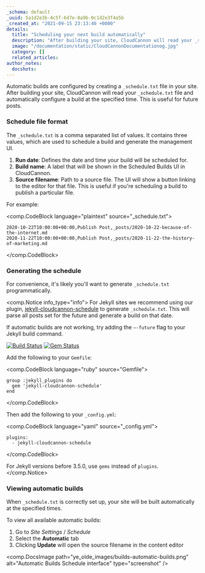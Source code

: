 ```yaml
---
_schema: default
_uuid: 5a1d2e3b-4c5f-6d7e-8a9b-0c1d2e3f4a5b
_created_at: "2021-09-15 23:13:40 +0000"
details:
  title: "Scheduling your next build automatically"
  description: "After building your site, CloudCannon will read your _schedule.txt file and automatically configure a build at the specified time."
  image: "/documentation/static/CloudCannonDocumentationog.jpg"
  category: []
  related_articles:
author_notes:
  docshots:
---
```


Automatic builds are configured by creating a `_schedule.txt` file in your site. After building your site, CloudCannon will read your `_schedule.txt` file and automatically configure a build at the specified time. This is useful for future posts.

### Schedule file format


The `_schedule.txt` is a comma separated list of values. It contains three values, which are used to schedule a build and generate the management UI.


1. **Run date**: Defines the date and time your build will be scheduled for.
2. **Build name**: A label that will be shown in the Scheduled Builds UI in CloudCannon.
3. **Source filename**: Path to a source file. The UI will show a button linking to the editor for that file. This is useful if you're scheduling a build to publish a particular file.

For example:

<comp.CodeBlock language="plaintext" source="_schedule.txt">
```
2020-10-22T10:00:00+00:00,Publish Post,_posts/2020-10-22-because-of-the-internet.md
2020-11-22T10:00:00+00:00,Publish Post,_posts/2020-11-22-the-history-of-marketing.md
```
</comp.CodeBlock>

### Generating the schedule
For convenience, it's likely you'll want to generate `_schedule.txt` programmatically.

<comp.Notice info_type="info">
  For Jekyll sites we recommend using our plugin, [jekyll-cloudcannon-schedule](https://github.com/CloudCannon/jekyll-cloudcannon-schedule) to generate `_schedule.txt`. This will parse all posts set for the future and generate a build on that date.

  If automatic builds are not working, try adding the `–-future` flag to your Jekyll build command.

  [![Build Status](https://travis-ci.com/CloudCannon/jekyll-cloudcannon-schedule.svg?branch=master)](https://travis-ci.com/CloudCannon/jekyll-cloudcannon-schedule)
  [![Gem Status](https://badge.fury.io/rb/jekyll-cloudcannon-schedule.svg)](https://badge.fury.io/rb/jekyll-cloudcannon-schedule)

  Add the following to your `Gemfile`\:

  <comp.CodeBlock language="ruby" source="Gemfile">
  ```
  group :jekyll_plugins do
    gem 'jekyll-cloudcannon-schedule'
  end
  ```
  </comp.CodeBlock>

  Then add the following to your `_config.yml`\:

  <comp.CodeBlock language="yaml" source="_config.yml">
  ```
  plugins:
    - jekyll-cloudcannon-schedule
  ```
  </comp.CodeBlock>

  For Jekyll versions before 3.5.0, use `gems` instead of `plugins`.
</comp.Notice>

### Viewing automatic builds
When `_schedule.txt` is correctly set up, your site will be built automatically at the specified times.

To view all available automatic builds:

1. Go to *Site Settings* / *Schedule*
2. Select the **Automatic** tab
3. Clicking **Update** will open the source filename in the content editor

<comp.DocsImage path="ye_olde_images/builds-automatic-builds.png" alt="Automatic Builds Schedule interface" type="screenshot" />
